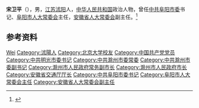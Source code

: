 {{Otheruses|other=名为宋卫平的其他人物|宋卫平}}

'''宋卫平'''（{{bd|1954年|12月|}}），男，[[江苏|江苏]][[沭阳|沭阳]]人，[[中华人民共和国|中华人民共和国]]政治人物，曾任[[中共阜阳市委|中共阜阳市委]]书记、[[阜阳市人大常委会|阜阳市人大常委会]]主任，[[安徽省人大常委会|安徽省人大常委会]]副主任。<ref>{{Cite web|title=校友宋卫平当选为安徽省人大常委会副主任|url=http://www.pku.org.cn/news/rwdt/87737.htm|accessdate=2020-07-30|work=北京大学校友网}}</ref>

== 参考资料 ==
{{reflist}}

{{中国人物小作品}}

{{Authority control}}
{{DEFAULTSORT:Song宋}}
[[Category:宋姓|Wei]]
[[Category:沭陽人|Category:沭陽人]]
[[Category:北京大学校友|Category:北京大学校友]]
[[Category:中国共产党党员|Category:中国共产党党员]]
[[Category:中共明光市委书记|Category:中共明光市委书记]]
[[Category:中共滁州市委常委|Category:中共滁州市委常委]]
[[Category:中共滁州市委副书记|Category:中共滁州市委副书记]]
[[Category:滁州市人民政府常务副市长|Category:滁州市人民政府常务副市长]]
[[Category:滁州市人民政府市长|Category:滁州市人民政府市长]]
[[Category:安徽省交通厅厅长|Category:安徽省交通厅厅长]]
[[Category:中共阜阳市委书记|Category:中共阜阳市委书记]]
[[Category:阜阳市人大常委会主任|Category:阜阳市人大常委会主任]]
[[Category:安徽省人大常委会副主任|Category:安徽省人大常委会副主任]]
